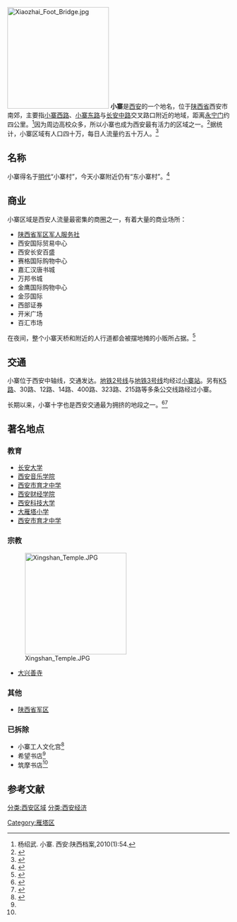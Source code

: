 [[File:Xiaozhai_Foot_Bridge.jpg|230px]]
'''小寨'''是[[西安|西安]]的一个地名，位于[[陕西省|陕西省]]西安市南郊，主要指[[小寨西路|小寨西路]]、[[小寨东路|小寨东路]]与[[长安中路|长安中路]]交叉路口附近的地域，距离[[永宁门|永宁门]]约四公里。<ref>杨绍武. 小寨. 西安:陕西档案,2010(1):54.</ref>因为周边高校众多，所以小寨也成为西安最有活力的区域之一。<ref name=history>{{Cite web |url= http://hsb.hsw.cn/2014-03/23/content_8531016.htm |title= 春回长安何处寻？坐看钟楼小寨美腿秀(图) |author=  |date= 2014年3月23日 |publisher= 华商网 |language= zh-hans |accessdate= 2014年3月30日 |quote=  |archive-date= 2016年3月4日 |archive-url= https://web.archive.org/web/20160304194430/http://hsb.hsw.cn/2014-03/23/content_8531016.htm |dead-url= no }}</ref>据统计，小寨区域有人口四十万，每日人流量约五十万人。<ref>{{Cite web |url= http://news.hsw.cn/system/2013/08/19/051736823.shtml |title= 盘点西安12个高发案地区 小寨明德门等地“上榜” |author=  |date= 2013-08-19 |publisher= 华商网 |language= zh-hans |accessdate= 2014年3月30日 |quote=  |archive-date= 2019-09-25 |archive-url= https://web.archive.org/web/20190925153502/http://news.hsw.cn/system/2013/08/19/051736823.shtml |dead-url= no }}</ref>

==名称==
小寨得名于[[明代|明代]]“小寨村”，今天小寨附近仍有“东小寨村”。<ref>{{Cite web |url= http://life.xiancn.com/content/2014-01/03/content_2839939.htm |title= 浪漫出行 西安四大“撞桃花”胜地 |author=  |date= 2014-01-03 |publisher= 西安新闻网 |language= zh-hans |accessdate= 2014年3月30日 |quote=  |archive-date= 2019-09-24 |archive-url= https://web.archive.org/web/20190924025805/http://life.xiancn.com/content/2014-01/03/content_2839939.htm |dead-url= yes }}</ref>

==商业==
小寨区域是西安人流量最密集的商圈之一，有着大量的商业场所：
*[[陕西省军区军人服务社|陕西省军区军人服务社]]
*西安国际贸易中心
*西安长安百盛
*赛格国际购物中心
*嘉汇汉唐书城
*万邦书城
*金鹰国际购物中心
*金莎国际
*西部证券
*开米广场
*百汇市场

在夜间，整个小寨天桥和附近的人行道都会被摆地摊的小贩所占据。<ref name=night>{{Cite web |url= http://news.hsw.cn/system/2014/08/20/052002822.shtml |title= 【城记】第18期：夜色下的小寨 |author=  |date= 2014-08-21 |publisher= 华商网 |language= zh-hans |accessdate= 2014年9月21日 |quote=  |archive-date= 2019-09-22 |archive-url= https://web.archive.org/web/20190922091714/http://news.hsw.cn/system/2014/08/20/052002822.shtml |dead-url= no }}</ref>

==交通==
{{main|小寨站 (西安地铁)}}
{{multiple image
|align=right
|direction=vertical
|width=220
|image1=Platform of L2 Xiaozhai Station (20171002184103).jpg
|caption1=[[小寨站_(西安地铁)|小寨站]]2号线站台
|image2=Xiaozhai Cross.jpg
|caption2=小寨路口与过街天桥
}}
小寨位于西安中轴线，交通发达。[[西安地铁2号线|地铁2号线]]与[[西安地铁3号线|地铁3号线]]均经过[[小寨站_(西安地铁)|小寨站]]。另有[[西安公交K5路|K5路]]、30路、12路、14路、400路、323路、215路等多条公交线路经过小寨。

长期以来，小寨十字也是西安交通最为拥挤的地段之一。<ref>{{Cite web |url= http://hsb.hsw.cn/gb/newsdzb/2002-02/24/2002-02-24-01jryw6.htm |title= 小寨十字交通拥堵谁之过 |author=  |date= 2002-02-24 |publisher= 华商报 |language= zh-hans |accessdate= 2014年3月30日 |quote=  |archive-date= 2014-03-30 |archive-url= https://web.archive.org/web/20140330144126/http://hsb.hsw.cn/gb/newsdzb/2002-02/24/2002-02-24-01jryw6.htm |dead-url= no }}</ref><ref>{{Cite web |url= http://www.xiancn.com/gb/wbpaper/2005-02/23/content_482655.htm |title= 长安客运中巴车占道拥堵小寨路 |author= 雷宁 |date= 2005-02-23 |publisher= 西安新闻网 |language= zh-hans |accessdate= 2014年3月30日 |quote=  |archive-date= 2014-03-30 |archive-url= https://web.archive.org/web/20140330154739/http://www.xiancn.com/gb/wbpaper/2005-02/23/content_482655.htm |dead-url= yes }}</ref>

==著名地点==
===教育===
*[[长安大学|长安大学]]
*[[西安音乐学院|西安音乐学院]]
*[[西安市育才中学|西安市育才中学]]
*[[西安财经学院|西安财经学院]]
*[[西安科技大学|西安科技大学]]
*[[大雁塔小学|大雁塔小学]]
*[[西安市育才中学|西安市育才中学]]

===宗教===
[[File:Xingshan_Temple.JPG|230px]]
*[[大兴善寺|大兴善寺]]

===其他===
* [[陕西省军区|陕西省军区]]

===已拆除===
*小寨工人文化宫<ref>{{Cite web |url= http://news.hsw.cn/gb/news/2005-03/30/content_1752385.htm |title= 小寨工人文化宫正在拆除 将建成文化中心(多图) |author=  |date= 2005年3月30日 |publisher= 华商报 |language= zh-hans |accessdate= 2014年3月30日 |quote=  |archive-date= 2019年9月19日 |archive-url= https://web.archive.org/web/20190919074121/http://news.hsw.cn/gb/news/2005-03/30/content_1752385.htm |dead-url= no }}</ref>
*希望书店<ref name=night/>
*筑摩书店<ref name=night/>

==参考文献==
{{portal|西安}}
{{commonscat|Xiaozhai, Xi'an}}
{{reflist}}

[[分类:西安区域|分类:西安区域]]
[[Category:雁塔区|Category:雁塔区]]
[[分类:西安经济|分类:西安经济]]
